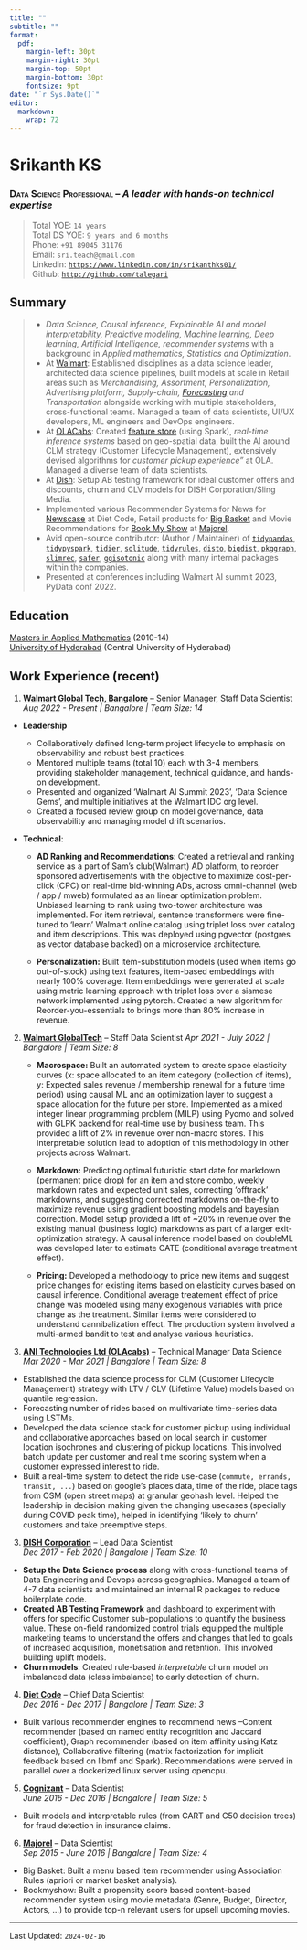 ```yaml
---
title: ""
subtitle: ""
format: 
  pdf:
    margin-left: 30pt
    margin-right: 30pt
    margin-top: 50pt
    margin-bottom: 30pt
    fontsize: 9pt
date: "`r Sys.Date()`"
editor: 
  markdown: 
    wrap: 72
---
```


# Srikanth KS
### **[Data Science Professional]{.smallcaps}** -- *A leader with hands-on technical expertise*

> Total YOE: `14 years`  
> Total DS YOE: `9 years and 6 months`  
> Phone: `+91 89045 31176`  
> Email: `sri.teach@gmail.com`  
> Linkedin: [`https://www.linkedin.com/in/srikanthks01/`](https://www.linkedin.com/in/srikanthks01/)  
> Github: [`http://github.com/talegari`](http://github.com/talegari)

## Summary
>
- *Data Science, Causal inference, Explainable AI and model interpretability, Predictive modeling, Machine learning, Deep learning, Artificial Intelligence, recommender systems* with a background in *Applied mathematics, Statistics and Optimization*.
- At [Walmart](https://tech.walmart.com/content/walmart-global-tech/en_us.html): Established disciplines as a data science leader, architected data science pipelines, built models at scale in Retail areas such as *Merchandising, Assortment, Personalization, Advertising platform, Supply-chain, [Forecasting](https://tech.Walmart.com/content/Walmart-global-tech/en_us/news/articles/centralized-forecasting-service.html) and Transportation* alongside working with multiple stakeholders, cross-functional teams. Managed a team of data scientists, UI/UX developers, ML engineers and DevOps engineers.
- At [OLACabs](https://www.olacabs.com/): Created [feature store](https://medium.com/@TechAtOla/why-and-how-we-built-a-feature-store-at-ola-5a3c9ae1969b) (using Spark), *real-time inference systems* based on geo-spatial data, built the AI around CLM strategy (Customer Lifecycle Management), extensively devised algorithms for *customer pickup experience"* at OLA. Managed a diverse team of data scientists.
- At [Dish](https://www.dish.com/): Setup AB testing framework for ideal customer offers and discounts, churn and CLV models for DISH Corporation/Sling Media.
- Implemented various Recommender Systems for News for [Newscase](https://www.newscase.com/) at Diet Code, Retail products for [Big Basket](https://www.bigbasket.com/) and Movie Recommendations for [Book My Show](https://in.bookmyshow.com/) at [Majorel](https://www.majorel.com/).
- Avid open-source contributor: (Author / Maintainer) of [`tidypandas`](https://pypi.org/project/tidypandas/), [`tidypyspark`](https://pypi.org/project/tidypyspark/), [`tidier`](https://cran.r-project.org/package=tidier), [`solitude`](https://cran.r-project.org/package=solitude), [`tidyrules`](https://cran.r-project.org/package=tidyrules), [`disto`](https://cran.r-project.org/package=disto),
[`bigdist`](https://cran.r-project.org/package=bigdist),
[`pkggraph`](https://cran.r-project.org/package=pkggraph),
[`slimrec`](https://cran.r-project.org/package=slimrec),
[`safer`](https://cran.r-project.org/package=safer),
[`ggisotonic`](https://cran.r-project.org/package=ggisotonic) along with many internal packages within the companies.
- Presented at conferences including Walmart AI summit 2023, PyData conf 2022.

## Education

[Masters in Applied Mathematics](http://mathstat.uohyd.ac.in/programmes-offered-school) (2010-14)  
[University of Hyderabad](https://uohyd.ac.in/) (Central University of Hyderabad)

## Work Experience (recent)

1. [**Walmart Global Tech, Bangalore**]{.underline} -- Senior Manager, Staff Data Scientist   
*Aug 2022 - Present | Bangalore | Team Size: 14*

  - **Leadership**
    - Collaboratively defined long-term project lifecycle to emphasis on observability and robust best practices.
    - Mentored multiple teams (total 10) each with 3-4 members, providing stakeholder management, technical guidance, and hands-on development.
    - Presented and organized 'Walmart AI Summit 2023', 'Data Science Gems', and multiple initiatives at the Walmart IDC org level.
    - Created a focused review group on model governance, data observability and managing model drift scenarios.

  - **Technical**:
  
      - **AD Ranking and Recommendations**: Created a retrieval and ranking service as a part of Sam's club(Walmart) AD platform, to reorder sponsored advertisements with the objective to maximize cost-per-click (CPC) on real-time bid-winning ADs, across omni-channel (web / app / mweb) formulated as an linear optimization problem. Unbiased learning to rank using two-tower architecture was implemented. For item retrieval, sentence transformers were fine-tuned to 'learn' Walmart online catalog using triplet loss over catalog and item descriptions. This was deployed using pgvector (postgres as vector database backed) on a microservice architecture.
      
      - **Personalization:** Built item-substitution models (used when items go out-of-stock) using text features, item-based embeddings with nearly 100% coverage. Item embeddings were generated at scale using metric learning approach with triplet loss over a siamese network implemented using pytorch. Created a new algorithm for Reorder-you-essentials to brings more than 80\% increase in revenue.

2. [**Walmart GlobalTech**]{.underline} -- Staff Data Scientist
*Apr 2021 - July 2022 | Bangalore | Team Size: 8*

    - **Macrospace:** Built an automated system to create space elasticity curves (x: space allocated to an item category (collection of items), y: Expected sales revenue / membership renewal for a future time period) using causal ML and an optimization layer to suggest a space allocation for the future per store. Implemented as a mixed integer linear programming problem (MILP) using Pyomo and solved with GLPK backend for real-time use by business team. This provided a lift of 2% in revenue over non-macro stores. This interpretable solution lead to adoption of this methodology in other projects across Walmart.
    
    - **Markdown:** Predicting optimal futuristic start date for markdown (permanent price drop) for an item and store combo, weekly markdown rates and expected unit sales, correcting 'offtrack' markdowns, and suggesting corrected markdowns on-the-fly to maximize revenue using gradient boosting models and bayesian correction. Model setup provided a lift of ~20% in revenue over the existing manual (business logic) markdowns as part of a larger exit-optimization strategy. A causal inference model based on doubleML was developed later to estimate CATE (conditional average treatment effect).

    - **Pricing:** Developed a methodology to price new items and suggest price changes for existing items based on elasticity curves based on causal inference. Conditional average treatement effect of price change was modeled using many exogenous variables with price change as the treatment. Similar items were considered to understand cannibalization effect. The production system involved a multi-armed bandit to test and analyse various heuristics.


2. [**ANI Technologies Ltd (OLAcabs)**]{.underline} -- Technical Manager Data Science   
*Mar 2020 - Mar 2021 | Bangalore | Team Size: 8*

  - Established the data science process for CLM (Customer Lifecycle Management) strategy with LTV / CLV (Lifetime Value) models based on quantile regression.
  - Forecasting number of rides based on multivariate time-series data using LSTMs.
  - Developed the data science stack for customer pickup using individual and collaborative approaches based on local search in customer location isochrones and clustering of pickup locations. This involved batch update per customer and real time scoring system when a customer expressed interest to ride.
  - Built a real-time system to detect the ride use-case (`commute, errands, transit, ...`) based on google's places data, time of the ride, place tags from OSM (open street maps) at granular geohash level. Helped the leadership in decision making given the changing usecases (specially during COVID peak time), helped in identifying 'likely to churn' customers and take preemptive steps.

3. [**DISH Corporation**]{.underline} -- Lead Data Scientist  
*Dec 2017 - Feb 2020 | Bangalore | Team Size: 10*

  - **Setup the Data Science process** along with cross-functional teams of Data Engineering and Devops across geographies. Managed a team of 4-7 data scientists and maintained an internal R packages to reduce boilerplate code.
  - **Created AB Testing Framework** and dashboard to experiment with offers for specific Customer sub-populations to quantify the business value. These on-field randomized control trials equipped the multiple marketing teams to understand the offers and changes that led to goals of increased acquisition, monetisation and retention. This involved building uplift models.
  - **Churn models**: Created rule-based *interpretable* churn model on imbalanced data (class imbalance) to early detection of churn.
  
4. [**Diet Code**]{.underline} -- Chief Data Scientist  
*Dec 2016 - Dec 2017 | Bangalore | Team Size: 3*

  - Built various recommender engines to recommend news --Content recommender (based on named entity recognition and Jaccard coefficient), Graph recommender (based on item affinity using Katz distance), Collaborative filtering (matrix factorization for implicit feedback based on libmf and Spark). Recommendations were served in parallel over a dockerized linux server using opencpu.

5. [**Cognizant**]{.underline} -- Data Scientist  
*June 2016 - Dec 2016 | Bangalore | Team Size: 5*

  - Built models and interpretable rules (from CART and C50 decision trees) for fraud detection in insurance claims.

6. [**Majorel**]{.underline} -- Data Scientist  
*Sep 2015 - June 2016 | Bangalore | Team Size: 4*

 - Big Basket: Built a menu based item recommender using Association Rules (apriori or market basket analysis).
 - Bookmyshow: Built a propensity score based content-based recommender system using movie metadata (Genre, Budget, Director, Actors, ...) to provide top-n relevant users for upsell upcoming movies.
 
----

Last Updated: `2024-02-16`
